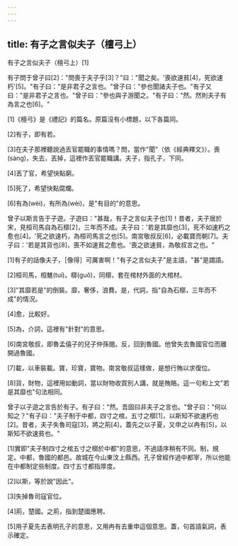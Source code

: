 ```yaml
---
---
---
```

title: 有子之言似夫子（檀弓上）
---




有子之言似夫子（檀弓上）[1]

有子問于曾子曰[2]："問喪于夫子乎[3]？"曰："聞之矣。'喪欲速貧[4]，死欲速朽'[5]。"有子曰："是非君子之言也。"曾子曰："參也聞諸夫子也。"有子又曰："是非君子之言也。"曾子曰："參也與子游聞之。"有子曰："然。然則夫子有為言之也[6]。"

[1]《檀弓》是《禮記》的篇名。原篇沒有小標題，以下各篇同。

[2]有子，即有若。

[3]在夫子那裡聽說過丟官罷職的事情嗎？問，當作"聞"（依《經典釋文》）。喪(sàng)，失去，丟掉，這裡作丟官罷職講。夫子，指孔子，下同。

[4]丟了官，希望快點窮。

[5]死了，希望快點腐爛。

[6]有為(wèi)，有所為(wèi)，是"有目的"的意思。

曾子以斯言告于子遊。子遊曰："甚哉，有子之言似夫子也[1]！昔者，夫子居於宋，見桓司馬自為石槨[2]，三年而不成。夫子曰：'若是其靡也[3]，死不如速朽之愈也[4]。'死之欲速朽，為桓司馬言之也[5]。南宮敬叔反[6]，必載寶而朝[7]。夫子曰：'若是其貨也[8]，喪不如速貧之愈也。'喪之欲速貧，為敬叔言之也。"

[1]有子的話像夫子，［像得］可厲害啊！"有子之言似夫子"是主語，"甚"是謂語。

[2]桓司馬，桓魋(tuí)。槨(guǒ)，同槨，套在棺材外面的大棺材。

[3]"其靡若是"的倒裝。靡，奢侈，浪費。是，代詞，指"自為石槨，三年而不成"的情況。

[4]愈，比較好。

[5]為，介詞，這裡有"針對"的意思。

[6]南宮敬叔，即魯孟僖子的兒子仲孫閱。反，回到魯國。他曾失去魯國官位而離開過魯國。

[7]載，以車裝載。寶，珍寶，寶物。南宮敬叔這樣做，是想行賄以求復位。

[8]貨，財物，這裡用如動詞，當以財物收買別人講，就是賄賂。這一句和上文"若是其靡也"句法相同。

曾子以子遊之言告於有子。有子曰："然。吾固曰非夫子之言也。"曾子曰："何以知之？"有子曰："夫子制于中都，四寸之棺，五寸之槨[1]，以斯知不欲速朽也[2]。昔者，夫子失魯司寇[3]，將之荊[4]，蓋先之以子夏，又申之以冉有[5]，以斯知不欲速貧也。"

[1]實即"夫子制四寸之棺五寸之槨於中都"的意思，不過語序稍有不同。制，規定。中都，魯國的都邑。故城在今山東汶上縣西。孔子曾經作過中都宰，所以他能在中都制定些制度。四寸五寸都指厚度。

[2]以斯，等於說"因此"。

[3]失掉魯司寇官位。

[4]荊，楚國。之荊，指到楚國應聘。

[5]用子夏先去表明孔子的意思，又用冉有去重申這個意思。蓋，句首語氣詞，表示確定。